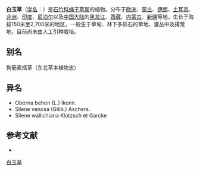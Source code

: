 {{Speciesbox
| name = 白玉草
| status = 
| status_system = 
| image = 0 Silene vulgaris - Silène enflé - Saint-Nicolas-de-Véroce (1).JPG
| genus = Silene
| species = vulgaris
| authority = (Moench) Garcke
}}

'''白玉草'''（[[学名|学名]]：{{lang|la|''Silene vulgaris''}}）是[[石竹科|石竹科]][[蝇子草属|蝇子草属]]的植物。分布于[[欧洲|欧洲]]、[[蒙古|蒙古]]、[[伊朗|伊朗]]、[[土耳其|土耳其]]、[[非洲|非洲]]、[[印度|印度]]、[[尼泊尔|尼泊尔]]以及[[中国大陆|中国大陆]]的[[黑龙江|黑龙江]]、[[西藏|西藏]]、[[内蒙古|内蒙古]]、[[新疆|新疆]]等地，生长于海拔150米至2,700米的地区，一般生于草甸、林下多砾石的草地、灌丛中及撂荒地，目前尚未由人工引种栽培。

== 别名 ==
狗筋麦瓶草（东北草本植物志）

== 异名 ==
* Oberna behen (L.) Ikonn.
* Silene venosa (Gilib.) Aschers.
* Silene wallichiana Klotzsch et Garcke

== 参考文献 ==
<div class="references-small">
* {{cite web| url =http://www.bioinfo.cn/db05/KmzwSpecies.php?action=view&id=2545| title =白玉草| work =《中国高等植物数据库全库》| publisher =中国科学院微生物研究所| author =昆明植物研究所| accessdate =2009-02-23| deadurl =yes| archiveurl =https://web.archive.org/web/20160305033639/http://www.bioinfo.cn/db05/KmzwSpecies.php?action=view&id=2545| archivedate =2016-03-05}}
</div>
{{Taxonbar|from=Q511103}}

[[Category:蝇子草属|白玉草]]


{{植物小作品}}